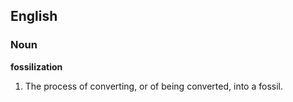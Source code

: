 ==English==

===Noun===

'''fossilization'''

#The process of converting, or of being converted, into a fossil.